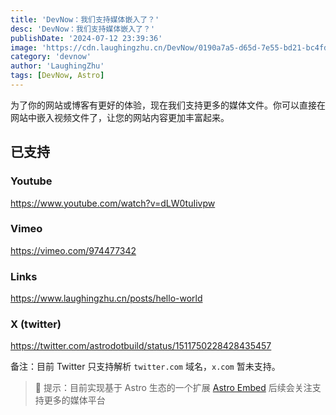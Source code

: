 ```yaml
---
title: 'DevNow：我们支持媒体嵌入了？'
desc: 'DevNow：我们支持媒体嵌入了？'
publishDate: '2024-07-12 23:39:36'
image: 'https://cdn.laughingzhu.cn/DevNow/0190a7a5-d65d-7e55-bd21-bc4fdd614206.png'
category: 'devnow'
author: 'LaughingZhu'
tags: [DevNow, Astro]
---
```


为了你的网站或博客有更好的体验，现在我们支持更多的媒体文件。你可以直接在网站中嵌入视频文件了，让您的网站内容更加丰富起来。

## 已支持

### Youtube

https://www.youtube.com/watch?v=dLW0tuIivpw

### Vimeo

https://vimeo.com/974477342

### Links

https://www.laughingzhu.cn/posts/hello-world

### X (twitter)

https://twitter.com/astrodotbuild/status/1511750228428435457

备注：目前 Twitter 只支持解析 `twitter.com` 域名，`x.com` 暂未支持。

> 📢 提示：目前实现基于 Astro 生态的一个扩展
> [Astro Embed](https://astro-embed.netlify.app/)
> 后续会关注支持更多的媒体平台
